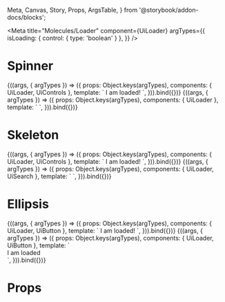   Meta, Canvas, Story, Props, ArgsTable,
} from '@storybook/addon-docs/blocks';

<Meta
  title="Molecules/Loader"
  component={UiLoader}
  argTypes={{
    isLoading: { control: { type: 'boolean' } },
  }}
/>

# Spinner

<Canvas>
  <Story
    name="Spinner common"
    args={{
      isLoading: true,
      loaderAttrs: {
        label: 'Analyzing your answers...',
      },
    }}
  >
    {((args, { argTypes }) => ({
      props: Object.keys(argTypes),
      components: { UiLoader, UiControls },
      template: `
        <UiControls
          style="max-width: 780px; min-height: 540px"
          toBack="/3-3"
          toNext="/5-4"
          :isAnswerAbove="true"
        >
          <UiLoader
            type="spinner"
            :is-loading="isLoading"
            :loaderAttrs="loaderAttrs"
          >
            I am loaded!
          </UiLoader>
        </UiControls>
      `,
    })).bind({})}
  </Story>
</Canvas>

<Canvas>
  <Story
    name="Spinner on dark"
    args={{
      isLoading: true,
      loaderAttrs: {
        class: 'ui-loader-spinner--on-dark',
      },
    }}
  >
    {((args, { argTypes }) => ({
      props: Object.keys(argTypes),
      components: { UiLoader },
      template: `
        <UiLoader
          :loaderAttrs="loaderAttrs"
          type="spinner"
          style="height: 100vh;"
          :is-loading="isLoading"
        />
      `,
    })).bind({})}
  </Story>
</Canvas>

# Skeleton

<Canvas>
  <Story
    name="Skeleton question"
    args={{
      isLoading: true,
    }}
  >
    {((args, { argTypes }) => ({
      props: Object.keys(argTypes),
      components: { UiLoader, UiControls },
      template: `
        <UiControls
          style="
            max-width: 780px; min-height: 540px;
            --controls-container-padding: 44px 20px 0 20px;
            --controls-container-tablet-padding: 76px 96px 0 76px;
          "
          toBack="/3-3"
          toNext="/5-4"
          :isAnswerAbove="true"
        >
          <UiLoader
            type="skeleton"
            :is-loading="isLoading"
          >
            <template #loader>
              <div
                class="ui-loader-skeleton__block ui-loader-skeleton__block--small"
              />
              <div
                class="ui-loader-skeleton__block ui-loader-skeleton__block--small"
                style="width: 75%;"
               />
              <div class="ui-loader-skeleton__block ui-loader-skeleton__block--large" />
            </template>
            I am loaded!
          </UiLoader>
        </UiControls>
      `,
    })).bind({})}
  </Story>
</Canvas>

<Canvas>
  <Story
    name="Skeleton dropdown"
    args={{
      isLoading: true,
    }}
  >
    {((args, { argTypes }) => ({
      props: Object.keys(argTypes),
      components: { UiLoader, UiSearch },
      template: `
        <label for="search-input-loader">
          <UiSearch
            text="Open dropdown with loader"
            :is-loading="true"
            style="max-width: 404px"
            :inputAttrs="{id: 'search-input-loader'}"
          >
            <template #loading>
              <UiLoader
                type="skeleton"
                :is-loading="isLoading"
              >
                <template #loader>
                  <div
                    class="ui-loader-skeleton__block ui-loader-skeleton__block--small"
                    style="
                      --loader-skeleton-block-small-margin: 0 0 var(--space-24) 0;
                      --loader-skeleton-block-small-tablet-margin: 0 0 var(--space-24) 0;
                      --loader-skeleton-block-small-tablet-height: 0.75rem;
                    "
                  />
                  <div
                    class="ui-loader-skeleton__block ui-loader-skeleton__block--small"
                    style="
                      width: 50%;
                      --loader-skeleton-block-small-margin: 0 0 var(--space-24) 0;
                      --loader-skeleton-block-small-tablet-margin: 0 0 var(--space-24) 0;
                      --loader-skeleton-block-small-tablet-height: 0.75rem;
                    "
                  />
                  <div
                    class="ui-loader-skeleton__block ui-loader-skeleton__block--small"
                    style="
                      width: 75%;
                      --loader-skeleton-block-small-margin: 0 0 var(--space-24) 0;
                      --loader-skeleton-block-small-tablet-margin: 0 0 var(--space-24) 0;
                      --loader-skeleton-block-small-tablet-height: 0.75rem;
                    "
                  />
                  <div
                    class="ui-loader-skeleton__block ui-loader-skeleton__block--small"
                    style="
                      width: 50%;
                      --loader-skeleton-block-small-margin: 0;
                      --loader-skeleton-block-small-tablet-margin: 0;
                      --loader-skeleton-block-small-tablet-height: 0.75rem;
                    "
                  />
                </template>
              </UiLoader>
            </template>
          </UiSearch>
        </label>
      `,
    })).bind({})}
  </Story>
</Canvas>

# Ellipsis

<Canvas>
  <Story
    name="Ellipsis common"
    args={{
      isLoading: true,
    }}
  >
    {((args, { argTypes }) => ({
      props: Object.keys(argTypes),
      components: { UiLoader, UiButton },
      template: `
        <UiButton>
          <UiLoader
            type="ellipsis"
            :is-loading="isLoading"
          >
            I am loaded!
          </UiLoader>
        </UiButton>
      `,
    })).bind({})}
  </Story>
</Canvas>

<Canvas>
  <Story
    name="Ellipsis visual hidden"
    args={{
      isLoading: true,
    }}
  >
    {((args, { argTypes }) => ({
      props: Object.keys(argTypes),
      components: { UiLoader, UiButton },
      template: `
        <UiButton>
          <div :class="{'visual-hidden': isLoading}">I am loaded</div>
          <UiLoader
            type="ellipsis"
            :is-loading="isLoading"
          />
        </UiButton>
      `,
    })).bind({})}
  </Story>
</Canvas>

<ArgsTable story='Common' />

# Props

<Props of={UiLoader} />
